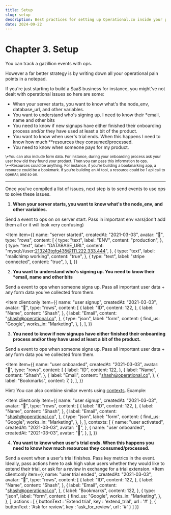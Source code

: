 ```yaml
---
title: Setup
slug: setup
description: Best practices for setting up Operational.co inside your product
date: 2024-09-22
---
```



# Chapter 3. Setup

You can track a gazillion events with ops.

However a far better strategy is by writing down all your operational pain points in a notepad.

If you're just starting to build a SaaS business for instance, you might've not dealt with operational issues so here are some:

- When your server starts, you want to know what's the node_env, database_url, and other variables.
- You want to understand who's signing up. I need to know their \*email, name and other bits
- You need to know if new signups have either finished their onboarding process and/or they have used at least a bit of the product.
- You want to know when user's trial ends. When this happens I need to know how much \*\*resources they consumed/processed.
- You need to know when someone pays for my product.

<small>
  \*You can also include form data. For instance, during your onboarding process ask your user how did they found your
  product. Then you can pass this information to ops.
</small>

<small>
  \**Resources could be anything. For instance, if you're building a bookmarking app, a resource could be a bookmark. If
  you're building an AI tool, a resource could be 1 api call to openAI; and so on.
</small>

---

Once you've compiled a list of issues, next step is to send events to use ops to solve these issues.

1. **When your server starts, you want to know what's the node_env, and other variables.**

Send a event to ops on on server start. Pass in important env vars(don't add them all or it will look very confusing)

<Item
  item={{
    name: "server started",
    createdAt: "2021-03-03",
    avatar: "🤖",
    type: "rows",
    content: [
      {
        type: "text",
        label: "ENV",
        content: "production",
      },
      {
        type: "text",
        label: "DATABASE_URL",
        content: "mysql://user:213243tgfg435@111.222.333.444",
      },
      {
        type: "text",
        label: "mailchimp working",
        content: "true",
      },
      {
        type: "text",
        label: "stripe connected",
        content: "true",
      },
    ],
  }}
></Item>

2. **You want to understand who's signing up. You need to know their \*email, name and other bits**

Send a event to ops when someone signs up. Pass all important user data + any form data you've collected from them.

<Item client:only
  item={{
    name: "user signup",
    createdAt: "2021-03-03",
    avatar: "🤖",
    type: "rows",
    content: [
      {
        label: "ID",
        content: 122,
      },
      {
        label: "Name",
        content: "Shash",
      },
      {
        label: "Email",
        content: "shash@operational.co",
      },
      {
        type: "json",
        label: "form",
        content: {
          find_us: "Google",
          works_in: "Marketing",
        },
      },
    ],
  }}
></Item>

3. **You need to know if new signups have either finished their onboarding process and/or they have used at least a bit of the product.**

Send a event to ops when someone signs up. Pass all important user data + any form data you've collected from them.

<Item
  item={{
    name: "user onboarded",
    createdAt: "2021-03-03",
    avatar: "🤖",
    type: "rows",
    content: [
      {
        label: "ID",
        content: 122,
      },
      {
        label: "Name",
        content: "Shash",
      },
      {
        label: "Email",
        content: "shash@operational.co",
      },
      {
        label: "Bookmarks",
        content: 7,
      },
    ],
  }}
></Item>

Hint: You can also combine similar events using [contexts](/api/contexts). Example:

<Item client:only
  item={{
    name: "user signup",
    createdAt: "2021-03-03",
    avatar: "🤖",
    type: "rows",
    content: [
      {
        label: "ID",
        content: 122,
      },
      {
        label: "Name",
        content: "Shash",
      },
      {
        label: "Email",
        content: "shash@operational.co",
      },
      {
        type: "json",
        label: "form",
        content: {
          find_us: "Google",
          works_in: "Marketing",
        },
      },
    ],
    contexts: [
      {
        name: "user activated",
        createdAt: "2021-03-03",
        avatar: "🤖",
      },
      {
        name: "user onboarded",
        createdAt: "2021-03-03",
        avatar: "🤖",
      },
    ],
  }}
></Item>

4. **You want to know when user's trial ends. When this happens you need to know how much resources they consumed/processed.**

Send a event when a user's trial finishes. Pass key metrics in the event. Ideally, pass actions here to ask high value users whether they would like to extend their trial, or ask for a review in exchange for a trial extension.
<Item client:only
  item={{
    name: "user trial ended",
    createdAt: "2021-03-03",
    avatar: "🤖",
    type: "rows",
    content: [
      {
        label: "ID",
        content: 122,
      },
      {
        label: "Name",
        content: "Shash",
      },
      {
        label: "Email",
        content: "shash@operational.co",
      },
      {
        label: "Bookmarks",
        content: 122,
      },
      {
        type: "json",
        label: "form",
        content: {
          find_us: "Google",
          works_in: "Marketing",
        },
      },
    ],
    actions : [
      {
        buttonText : 'Extend trial',
        key : 'extend_trial',
        url : '#'
      },
      {
        buttonText : 'Ask for review',
        key : 'ask_for_review',
        url : '#'
      }
    ]
  }}
></Item>

